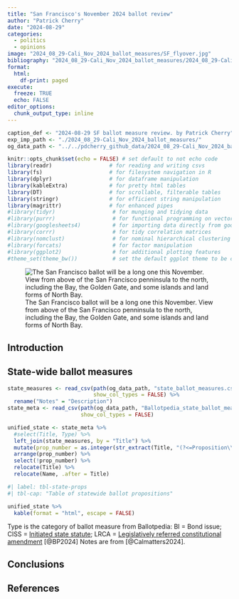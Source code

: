 ```yaml
---
title: "San Francisco's November 2024 ballot review"
author: "Patrick Cherry"
date: "2024-08-29"
categories:
  - politics
  - opinions
image: "2024_08_29-Cali_Nov_2024_ballot_measures/SF_flyover.jpg"
bibliography: "2024_08_29-Cali_Nov_2024_ballot_measures/2024_08_29-Cali_Nov_2024_ballot.bib"
format:
  html:
    df-print: paged
execute:
  freeze: TRUE
  echo: FALSE
editor_options: 
  chunk_output_type: inline
---
```

```r
caption_def <- "2024-08-29 SF ballot measure review. by Patrick Cherry"
exp_imp_path <- "./2024_08_29-Cali_Nov_2024_ballot_measures/"
og_data_path <- "../../pdcherry_github_data/2024_08_29-Cali_Nov_2024_ballot_measures/"
```
```r
knitr::opts_chunk$set(echo = FALSE) # set default to not echo code
library(readr)                  # for reading and writing csvs
library(fs)                     # for filesystem navigation in R
library(dplyr)                  # for dataframe manipulation
library(kableExtra)             # for pretty html tables
library(DT)                     # for scrollable, filterable tables
library(stringr)                # for efficient string manipulation
library(magrittr)               # for enhanced pipes
#library(tidyr)                  # for munging and tidying data
#library(purrr)                  # for functional programming on vectors
#library(googlesheets4)          # for importing data directly from google sheets
#library(corrr)                  # for tidy correlation matrices
#library(nomclust)               # for nominal hierarchical clustering
#library(forcats)                # for factor manipulation
#library(ggplot2)                # for additional plotting features
#theme_set(theme_bw())           # set the default ggplot theme to be clear & cartooney
```

![The San Francisco ballot will be a long one this November. View from above of the San Francisco penninsula to the north, including the Bay, the Golden Gate, and some islands and land forms of North Bay.](2024_08_29-Cali_Nov_2024_ballot_measures/SF_flyover.jpg)

## Introduction

## State-wide ballot measures
```r
state_measures <- read_csv(path(og_data_path, "state_ballot_measures.csv"),
                           show_col_types = FALSE) %>%
  rename("Notes" = "Description")
state_meta <- read_csv(path(og_data_path, "Ballotpedia_state_ballot_measures.csv"),
                       show_col_types = FALSE)
```

```r
unified_state <- state_meta %>%
  #select(Title, Type) %>%
  left_join(state_measures, by = "Title") %>%
  mutate(prop_number = as.integer(str_extract(Title, "(?<=Proposition\\s)\\d{1,2}"))) %>%
  arrange(prop_number) %>%
  select(!prop_number) %>%
  relocate(Title) %>%
  relocate(Name, .after = Title)
```

```r
#| label: tbl-state-props
#| tbl-cap: "Table of statewide ballot propositions"

unified_state %>%
  kable(format = "html", escape = FALSE)
```
Type is the category of ballot measure from Ballotpedia: BI = Bond issue; CISS = [Initiated state statute](https://ballotpedia.org/Initiated_state_statute); LRCA = [Legislatively referred constitutional amendment](https://ballotpedia.org/Legislatively_referred_constitutional_amendment) [@BP2024] Notes are from [@Calmatters2024].


## Conclusions

## References
::: {#refs}
:::

